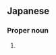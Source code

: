 ==Japanese==
{{ja-kanjitab|よし|もち}}

===Proper noun===
{{ja-pos|proper|よしもち}}

# {{surname|lang=ja|sort=よしもち}}